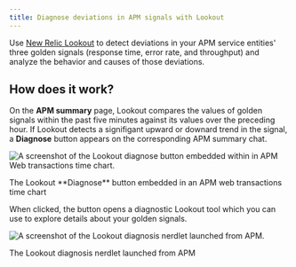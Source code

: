 ```yaml
---
title: Diagnose deviations in APM signals with Lookout
---
```




Use [New Relic Lookout](/docs/new-relic-solutions/new-relic-one/core-concepts/new-relic-lookout-monitor-your-estate-glance/) to detect deviations in your APM service entities' three golden signals (response time, error rate, and throughput) and analyze the behavior and causes of those deviations.

## How does it work?

On the **APM summary** page, Lookout compares the values of golden signals within the past five minutes against its values over the preceding hour. If Lookout detects a signifigant upward or downard trend in the signal, a **Diagnose** button appears on the corresponding APM summary chat.


<img
  title="Embedded Lookout diagnose button"
  alt="A screenshot of the Lookout diagnose button embedded within in APM Web transactions time chart."
  src={embedded_lookout_diagnose_button}
/>
<figcaption>The Lookout **Diagnose** button embedded in an APM web transactions time chart</figcaption>

When clicked, the button opens a diagnostic Lookout tool which you can use to explore details about your golden signals.

<img
  title="Embedded Lookout detail"
  alt="A screenshot of the Lookout diagnosis nerdlet launched from APM."
  src={embedded_lookout_detail}
/>
<figcaption>The Lookout diagnosis nerdlet launched from APM</figcaption>
